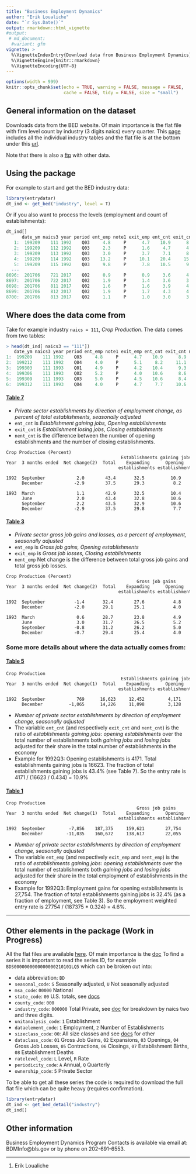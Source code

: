 ```yaml
---
title: "Business Employment Dynamics"
author: "Erik Loualiche"
date: "`r Sys.Date()`"
output: rmarkdown::html_vignette
#output:
 # md_document:
  #variant: gfm
vignette: >
  %\VignetteIndexEntry{Download data from Business Employment Dynamics}
  %\VignetteEngine{knitr::rmarkdown}
  %\VignetteEncoding{UTF-8}
---
```


<style>
pre {
  overflow-x: auto;
}
pre code {
  word-wrap: normal;
  white-space: pre;
}
</style>

```r
options(width = 999)
knitr::opts_chunk$set(echo = TRUE, warning = FALSE, message = FALSE,
                      cache = FALSE, tidy = FALSE, size = "small")
```


## General information on the dataset

Downloads data from the BED website. Of main importance is the flat file with firm level count by industry (3 digits naics) every quarter. This [page](http://www.bls.gov/bdm/bdmind3.htm) includes all the individual industry tables and the flat file is at the bottom under this [url](http://www.bls.gov/web/cewbd/bd_data_ind3.txt).

Note that there is also a [ftp](http://download.bls.gov/pub/time.series/bd/) with other data.


## Using the package

For example to start and get the BED industry data:

``` r
library(entrydatar)
dt_ind <- get_bed("industry", level = T) 
```

Or if you also want to process the levels (employment and count of establishments):

```r
dt_ind[]
      date_ym naics3 year period ent_emp note1 exit_emp ent_cnt exit_cnt nent_emp nent_cnt ent_lvl_emp exit_lvl_emp ent_lvl_cnt exit_lvl_cnt  tot_count     tot_emp
   1:  199209    111 1992    Q03     4.8     P      4.7    10.9      8.9      0.1      2.0       27754        27031        4171         3402  38266.055   578208.33
   2:  199209    112 1992    Q03     2.3     P      1.6     4.7      4.1      0.7      0.6        3532         2499         736          631  15659.574   153565.22
   3:  199209    113 1992    Q03     3.0     P      3.7     7.1      8.3     -0.7     -1.2        2698         3353         851         1000  11985.915    89933.33
   4:  199209    114 1992    Q03    13.2     P     10.1    20.4     15.4      3.1      5.0        1655         1259         457          344   2240.196    12537.88
   5:  199209    115 1992    Q03     9.8     P      7.8    10.5      9.7      2.0      0.8       25944        20799        1337         1232  12733.333   264734.69
  ---                                                                                                                                                              
8696:  201706    721 2017    Q02     0.9     P      0.9     3.6      4.0      0.0     -0.4       18235        17749        2278         2518  63277.778  2026111.11
8697:  201706    722 2017    Q02     1.9     P      1.4     3.6      3.5      0.5      0.1      219145       158658       20349        19916 565250.000 11533947.37
8698:  201706    811 2017    Q02     1.6     P      1.6     3.9      4.0      0.0     -0.1       21313        21280        7819         8057 200487.179  1332062.50
8699:  201706    812 2017    Q02     1.9     P      1.7     4.3      4.3      0.2      0.0       27266        25570        8321         8283 193511.628  1435052.63
8700:  201706    813 2017    Q02     1.1     P      1.0     3.0      3.2      0.1     -0.2       14714        13594        3934         4156 131133.333  1337636.36
```


## Where does the data come from

Take for example industry `naics = 111`, *Crop Production*. The data comes from two tables:
``` r
> head(dt_ind[ naics3 == "111"])
   date_ym naics3 year period ent_emp note1 exit_emp ent_cnt exit_cnt nent_emp nent_cnt ent_lvl_emp exit_lvl_emp ent_lvl_cnt exit_lvl_cnt tot_count  tot_emp
1:  199209    111 1992    Q03     4.8     P      4.7    10.9      8.9      0.1      2.0       27754        27031        4171         3402  38266.06 578208.3
2:  199212    111 1992    Q04     4.0     P      5.1     8.2     11.1     -1.1     -2.9       22055        27995        3128         4193  38146.34 551375.0
3:  199303    111 1993    Q01     4.9     P      4.2    10.4      9.3      0.7      1.1       26148        22265        3883         3478  37336.54 533632.7
4:  199306    111 1993    Q02     5.2     P      4.0    10.6      8.6      1.2      2.0       29233        22413        4022         3281  37943.40 562173.1
5:  199309    111 1993    Q03     5.0     P      4.5    10.6      8.4      0.5      2.2       28777        26201        4143         3272  39084.91 575540.0
6:  199312    111 1993    Q04     4.0     P      4.7     7.7     10.6     -0.7     -2.9       22228        26235        2966         4094  38519.48 555700.0
```



#### [Table 7](https://www.bls.gov/web/cewbd/table7_1_ind3.txt)
  + *Private sector establishments by direction of employment change, as percent of total establishments, seasonally adjusted*
  + `ent_cnt` is *Establishment gaining jobs, Opening establishments*
  + `exit_cnt` is *Establishment losing jobs, Closing establishments*
  + `nent_cnt` is the difference between the number of opening establishments and the number of closing establishments. 


```
Crop Production (Percent)
                                            Establishments gaining jobs           Establishments losing jobs
Year  3 months ended  Net change(2)  Total    Expanding      Opening       Total    Contracting       Closing
                                           establishments establishments         establishments   establishments

1992  September            2.0        43.4       32.5          10.9         41.4       32.5             8.9
      December            -2.9        37.5       29.3           8.2         43.8       32.7            11.1

1993  March                1.1        42.9       32.5          10.4         39.5       30.2             9.3
      June                 2.0        43.4       32.8          10.6         39.6       31.0             8.6
      September            2.2        43.5       32.9          10.6         40.5       32.1             8.4
      December            -2.9        37.5       29.8           7.7         43.6       33.0            10.6
```
  
  
#### [Table 3](https://www.bls.gov/web/cewbd/table3_1_ind3.txt)
  + *Private sector gross job gains and losses, as a percent of employment, seasonally adjusted*
  + `ent_emp` is *Gross job gains, Opening establishments*
  + `exit_emp` is *Gross job losses, Closing establishments*
  + `nent_emp` Net change is the difference between total gross job gains and total gross job losses.

```
Crop Production (Percent)
                                                  Gross job gains                       Gross job losses
Year  3 months ended  Net change(2)  Total    Expanding      Opening      Total     Contracting      Closing
                                           establishments establishments           establishments establishments

1992  September           -1.4       32.4        27.6           4.8        33.8        29.1             4.7
      December            -2.0       29.1        25.1           4.0        31.1        26.0             5.1

1993  March                0.6       28.7        23.8           4.9        28.1        23.9             4.2
      June                 3.0       31.7        26.5           5.2        28.7        24.7             4.0
      September           -0.8       31.2        26.2           5.0        32.0        27.5             4.5
      December            -0.7       29.4        25.4           4.0        30.1        25.4             4.7
```


### Some more details about where the data actually comes from:

#### [Table 5](https://www.bls.gov/web/cewbd/table5_1_ind3.txt)

```
Crop Production                                                                      
                                            Establishments gaining jobs           Establishments losing jobs
Year  3 months ended  Net change(1)  Total    Expanding      Opening       Total    Contracting       Closing
                                           establishments establishments         establishments   establishments

1992  September            769      16,623     12,452         4,171       15,874     12,472           3,402
      December          -1,065      14,226     11,098         3,128       16,587     12,394           4,193
```

  + *Number of private sector establishments by direction of employment change, seasonally adjusted*
  + The variable `ent_cnt` (and respectively `exit_cnt` and `nent_cnt`) is the ratio of *establishments gaining jobs: opening establishments* over the total number of establishments both *gaining jobs* and *losing jobs* adjusted for their share in the total number of establishments in the economy
  + Example for 1992Q3: Opening establishments is 4171. Total establishments gaining jobs is 16623. The fraction of total establishments gaining jobs is 43.4% (see Table 7). So the entry rate is 4171 / (16623 / 0.434) = 10.9%


#### [Table 1](https://www.bls.gov/web/cewbd/table5_1_ind3.txt)
  
```
Crop Production                                                                      
                                                  Gross job gains                       Gross job losses
Year  3 months ended  Net change(1)  Total    Expanding      Opening      Total     Contracting      Closing
                                           establishments establishments           establishments establishments

1992  September         -7,856    187,375     159,621        27,754     195,231     168,200          27,031
      December         -11,035    160,672     138,617        22,055     171,707     143,712          27,995
```

  + *Number of private sector establishments by direction of employment change, seasonally adjusted*
  + The variable `ent_emp` (and respectively `exit_emp` and `nent_emp`) is the ratio of *establishments gaining jobs: opening establishments* over the total number of establishments both *gaining jobs* and *losing jobs* adjusted for their share in the total employment of establishments in the economy
  + Example for 1992Q3: Employment gains for opening establishments is 27,754. The fraction of total establishments gaining jobs is 32.4% (as a fraction of employment, see Table 3). So the employment weighted entry rate is 27754 / (187375 * 0.324) = 4.6%.



---------------------


## Other elements in the package (Work in Progress)


All the flat files are available [here](https://download.bls.gov/pub/time.series/bd/). Of main importance is the [doc](https://download.bls.gov/pub/time.series/bd/bd.txt)
To find a series it is important to read the series ID, for example `BDS0000000000000000210101LQ5` which can be broken out into:

  + data abbreviation: `BD`
  + `seasonal_code`: `S` Seasonally adjusted, `U` Not seasonally adjusted
  + `msa_code`:	`00000` National
  + `state_code`: `00` U.S. totals, see [docs](https://download.bls.gov/pub/time.series/bd/bd.state)
  + `county_code`:	`000`
  + `industry_code`: `000000` Total Private, see [doc](https://download.bls.gov/pub/time.series/bd/bd.industry) for breakdown by naics two and three digits.
  + `unitanalysis_code`: `1` Establishment
  + `dataelement_code`: `1` Employment, `2` Number of Establishments
  + `sizeclass_code`: `00`: All size classes and see [docs](https://download.bls.gov/pub/time.series/bd/bd.sizeclass) for other
  + `dataclass_code`: `01` Gross Job Gains, `02` Expansions, `03` Openings, `04` Gross Job Losses, `05` Contractions, `06` Closings, `07` Establishment Births, `08` Establishment Deaths
  + `ratelevel_code`: `L` Level, `R` Rate
  + `periodicity_code`: `A` Annual, `Q` Quarterly
  + `ownership_code`: `5` Private Sector

To be able to get all these series the code is required to download the full flat file which can be quite heavy (requires confirmation).

```r
library(entrydatar)
dt_ind <- get_bed_detail("industry")
dt_ind[]
```



## Other information

Business Employment Dynamics Program Contacts is available via email at: BDMInfo@bls.gov or by phone on 202-691-6553.



------------------------------------------------------------------------

1.  Erik Loualiche
